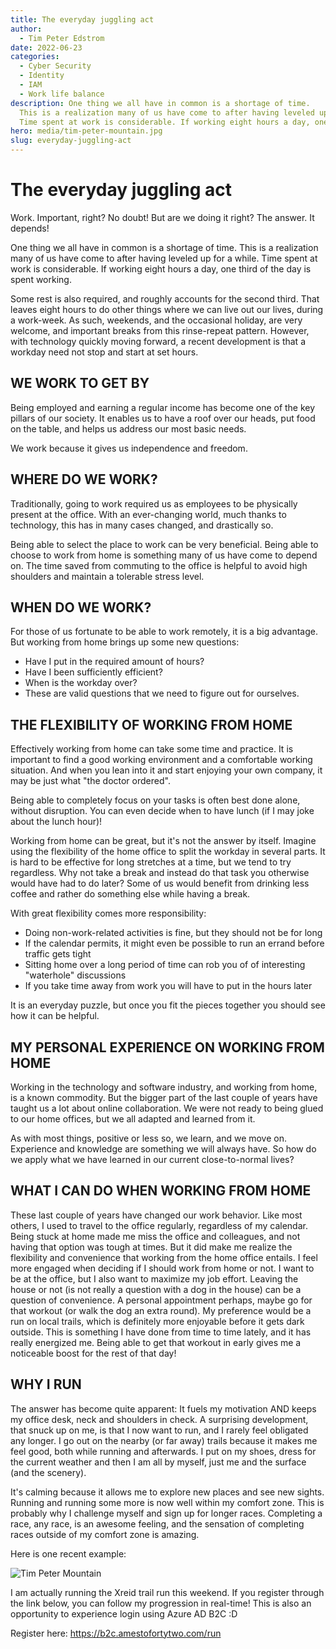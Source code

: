 ```yaml
---
title: The everyday juggling act
author:
  - Tim Peter Edstrom
date: 2022-06-23
categories:
  - Cyber Security
  - Identity
  - IAM
  - Work life balance
description: One thing we all have in common is a shortage of time. 
  This is a realization many of us have come to after having leveled up for a while. 
  Time spent at work is considerable. If working eight hours a day, one third of the day is spent working.
hero: media/tim-peter-mountain.jpg
slug: everyday-juggling-act
---
```


# The everyday juggling act

Work. Important, right? No doubt! But are we doing it right? The answer. It depends!

One thing we all have in common is a shortage of time. This is a realization many of us have come to after having leveled up for a while. Time spent at work is considerable. If working eight hours a day, one third of the day is spent working.

Some rest is also required, and roughly accounts for the second third. That leaves eight hours to do other things where we can live out our lives, during a work-week. As such, weekends, and the occasional holiday, are very welcome, and important breaks from this rinse-repeat pattern. However, with technology quickly moving forward, a recent development is that a workday need not stop and start at set hours.

## WE WORK TO GET BY
Being employed and earning a regular income has become one of the key pillars of our society. It enables us to have a roof over our heads, put food on the table, and helps us address our most basic needs.

We work because it gives us independence and freedom.

## WHERE DO WE WORK?
Traditionally, going to work required us as employees to be physically present at the office.
With an ever-changing world, much thanks to technology, this has in many cases changed, and drastically so.

Being able to select the place to work can be very beneficial. Being able to choose to work from home is something many of us have come to depend on. The time saved from commuting to the office is helpful to avoid high shoulders and maintain a tolerable stress level.

## WHEN DO WE WORK?
For those of us fortunate to be able to work remotely, it is a big advantage. But working from home brings up some new questions:

- Have I put in the required amount of hours?
- Have I been sufficiently efficient?
- When is the workday over?
- These are valid questions that we need to figure out for ourselves.

## THE FLEXIBILITY OF WORKING FROM HOME
Effectively working from home can take some time and practice. It is important to find a good working environment and a comfortable working situation. And when you lean into it and start enjoying your own company, it may be just what "the doctor ordered".

Being able to completely focus on your tasks is often best done alone, without disruption. You can even decide when to have lunch (if I may joke about the lunch hour)!

Working from home can be great, but it's not the answer by itself. Imagine using the flexibility of the home office to split the workday in several parts. It is hard to be effective for long stretches at a time, but we tend to try regardless. Why not take a break and instead do that task you otherwise would have had to do later? Some of us would benefit from drinking less coffee and rather do something else while having a break.

With great flexibility comes more responsibility:

- Doing non-work-related activities is fine, but they should not be for long
- If the calendar permits, it might even be possible to run an errand before traffic gets tight
- Sitting home over a long period of time can rob you of of interesting "waterhole" discussions
- If you take time away from work you will have to put in the hours later

It is an everyday puzzle, but once you fit the pieces together you should see how it can be helpful.

## MY PERSONAL EXPERIENCE ON WORKING FROM HOME
Working in the technology and software industry, and working from home, is a known commodity. But the bigger part of the last couple of years have taught us a lot about online collaboration. We were not ready to being glued to our home offices, but we all adapted and learned from it.

As with most things, positive or less so, we learn, and we move on. Experience and knowledge are something we will always have. So how do we apply what we have learned in our current close-to-normal lives?

## WHAT I CAN DO WHEN WORKING FROM HOME
These last couple of years have changed our work behavior. Like most others, I used to travel to the office regularly, regardless of my calendar. Being stuck at home made me miss the office and colleagues, and not having that option was tough at times. But it did make me realize the flexibility and convenience that working from the home office entails. I feel more engaged when deciding if I should work from home or not. I want to be at the office, but I also want to maximize my job effort. Leaving the house or not (is not really a question with a dog in the house) can be a question of convenience. A personal appointment perhaps, maybe go for that workout (or walk the dog an extra round). My preference would be a run on local trails, which is definitely more enjoyable before it gets dark outside. This is something I have done from time to time lately, and it has really energized me. Being able to get that workout in early gives me a noticeable boost for the rest of that day!

## WHY I RUN
The answer has become quite apparent: It fuels my motivation AND keeps my office desk, neck and shoulders in check. A surprising development, that snuck up on me, is that I now want to run, and I rarely feel obligated any longer. I go out on the nearby (or far away) trails because it makes me feel good, both while running and afterwards. I put on my shoes, dress for the current weather and then I am all by myself, just me and the surface (and the scenery).

It's calming because it allows me to explore new places and see new sights. Running and running some more is now well within my comfort zone. This is probably why I challenge myself and sign up for longer races. Completing a race, any race, is an awesome feeling, and the sensation of completing races outside of my comfort zone is amazing.

Here is one recent example:

![Tim Peter Mountain](media/tim-peter-mountain.jpg)

I am actually running the Xreid trail run this weekend. If you register through the link below, you can follow my progression in real-time! This is also an opportunity to experience login using Azure AD B2C :D

Register here: https://b2c.amestofortytwo.com/run
